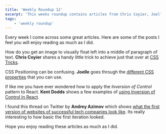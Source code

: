 ```yaml
---
title: 'Weekly Roundup 12'
excerpt: 'This weeks roundup contains articles from Chris Coyier, Joelle, Kent Dodds and Andrey Azimov'
tags:
    - 'weekly roundup'
---
```


Every week I come across some great articles. Here are some of the posts I feel you will enjoy reading as much as I did.

How do you get an image to visually float left into a middle of paragraph of text. **Chris Coyier** shares a handy
little trick to achieve just that over at
[CSS Tricks](https://css-tricks.com/float-element-in-the-middle-of-a-paragraph).

CSS Positioning can be confusing. **Joelle** goes through the
[different CSS properties](https://dev.to/jojonwanderlust/day-11-digging-deeper-into-css-positioning-34b0) that you can
use.

If like me you have ever wondered how to apply the _Inversion of Control_ pattern to React. **Kent Dodds** shows a few
examples of [using Inversion of Control In React](https://kentcdodds.com/blog/inversion-of-control).

I found this thread on Twitter by **Andrey Azimov** which shows
[what the first version of websites of successful tech companies look like](https://threadreaderapp.com/thread/1177123221180538880.html).
Its really interesting to how basic the first iteration looked.

Hope you enjoy reading these articles as much as I did.
